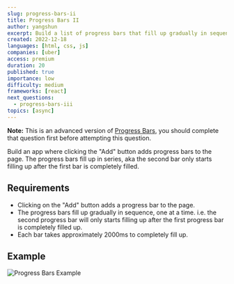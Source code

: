 ```yaml
---
slug: progress-bars-ii
title: Progress Bars II
author: yangshun
excerpt: Build a list of progress bars that fill up gradually in sequence, one at a time
created: 2022-12-18
languages: [html, css, js]
companies: [uber]
access: premium
duration: 20
published: true
importance: low
difficulty: medium
frameworks: [react]
next_questions:
  - progress-bars-iii
topics: [async]
---
```


**Note:** This is an advanced version of [Progress Bars](/questions/user-interface/progress-bars), you should complete that question first before attempting this question.

Build an app where clicking the "Add" button adds progress bars to the page. The progress bars fill up in series, aka the second bar only starts filling up after the first bar is completely filled.

## Requirements

- Clicking on the "Add" button adds a progress bar to the page.
- The progress bars fill up gradually in sequence, one at a time. i.e. the second progress bar will only starts filling up after the first progress bar is completely filled up.
- Each bar takes approximately 2000ms to completely fill up.

## Example

![Progress Bars Example](/img/questions/progress-bars-ii/progress-bars-example.png)
